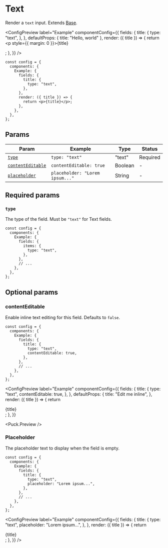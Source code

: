 
# Text

Render a `text` input. Extends [Base](base).

<ConfigPreview
  label="Example"
  componentConfig={{
    fields: {
      title: {
        type: "text",
      },
    },
    defaultProps: { title: "Hello, world" },
    render: ({ title }) => {
      return <p style={{ margin: 0 }}>{title}</p>;
    },
  }}
/>

```tsx {5-7} copy
const config = {
  components: {
    Example: {
      fields: {
        title: {
          type: "text",
        },
      },
      render: ({ title }) => {
        return <p>{title}</p>;
      },
    },
  },
};
```

## Params

| Param                                 | Example                         | Type    | Status   |
| ------------------------------------- | ------------------------------- | ------- | -------- |
| [`type`](#type)                       | `type: "text"`                  | "text"  | Required |
| [`contentEditable`](#contentEditable) | `contentEditable: true`         | Boolean | -        |
| [`placeholder`](#placeholder)         | `placeholder: "Lorem ipsum..."` | String  | -        |

## Required params

### `type`

The type of the field. Must be `"text"` for Text fields.

```tsx {6} copy
const config = {
  components: {
    Example: {
      fields: {
        items: {
          type: "text",
        },
      },
      // ...
    },
  },
};
```

## Optional params

### contentEditable

Enable inline text editing for this field. Defaults to `false`.

```tsx {7} copy
const config = {
  components: {
    Example: {
      fields: {
        title: {
          type: "text",
          contentEditable: true,
        },
      },
      // ...
    },
  },
};
```

<ConfigPreview
  label="Example"
  componentConfig={{
    fields: {
      title: {
        type: "text",
        contentEditable: true,
      },
    },
    defaultProps: {
      title: "Edit me inline",
    },
    render: ({ title }) => {
      return <div>{title}</div>;
    },
  }}
>
  <Puck.Preview />
</ConfigPreview>

### Placeholder

The placeholder text to display when the field is empty.

```tsx {7} copy
const config = {
  components: {
    Example: {
      fields: {
        title: {
          type: "text",
          placeholder: "Lorem ipsum...",
        },
      },
      // ...
    },
  },
};
```

<ConfigPreview
  label="Example"
  componentConfig={{
    fields: {
      title: {
        type: "text",
        placeholder: "Lorem ipsum...",
      },
    },
    render: ({ title }) => {
      return <div>{title}</div>;
    },
  }}
/>
